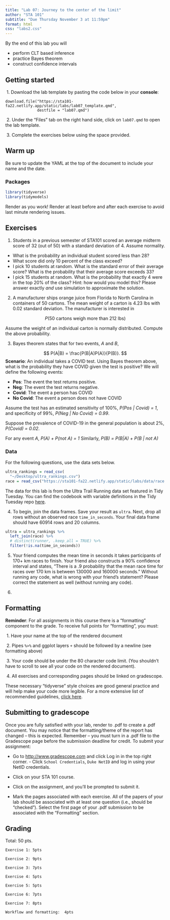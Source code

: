 ```yaml
---
title: "Lab 07: Journey to the center of the limit"
author: "STA 101"
subtitle: "Due Thursday November 3 at 11:59pm"
format: html
css: "labs2.css"
---
```


By the end of this lab you will

- perform CLT based inference
- practice Bayes theorem
- construct confidence intervals

## Getting started

\ 1. Download the lab template by pasting the code below in your **console**:

```
download.file("https://sta101-fa22.netlify.app/static/labs/lab07_template.qmd",
              destfile = "lab07.qmd")
```

\ 2. Under the "Files" tab on the right hand side, click on `lab07.qmd` to open the lab template.


\ 3. Complete the exercises below using the space provided.

## Warm up

Be sure to update the YAML at the top of the document to include your name and the date.

### Packages

```r
library(tidyverse)
library(tidymodels)
```

:::{.callout-important}
Render as you work! Render at least before and after each exercise to avoid last minute rendering issues.
:::

## Exercises

1. Students in a previous semester of STA101 scored an average midterm score of 32 (out of 50) with a standard deviation of 4. Assume normality.

- What is the probability an individual student scored less than 28?
- What score did only 10 percent of the class exceed?
- I pick 10 students at random. What is the standard error of their average score? What is the probability that their average score exceeds 33?
- I pick 15 students at random. What is the probability that exactly 4 were in the top 20% of the class? Hint: how would you model this? Please answer exactly *and* use simulation to approximate the solution.

2. A manufacturer ships orange juice from Florida to North Carolina in containers of 50 cartons. The mean weight of a carton is 4.23 lbs with 0.02 standard deviation. The manufacturer is interested in

$$
P(\text{50 cartons weigh more than 212 lbs})
$$

Assume the weight of an individual carton is normally distributed. Compute the above probability. 

3. Bayes theorem states that for two events, $A$ and $B$,

$$
P(A|B) = \frac{P(B|A)P(A)}{P(B)}.
$$
**Scenario**: An individual takes a COVID test. Using Bayes theorem above, what is the probability they have COVID given the test is positive? We will define the following events:

-   **Pos**: The event the test returns positive.
-   **Neg**: The event the test returns negative.
-   **Covid**: The event a person has COVID
-   **No Covid**: The event a person does not have COVID

Assume the test has an estimated sensitivity of 100%, *P(Pos \| Covid) = 1*, and specificity of 99%, *P(Neg \| No Covid) = 0.99*.

Suppose the prevalence of COVID-19 in the general population is about 2%, *P(Covid) = 0.02*.

:::{.callout-hint}
For any event $A$, *P(A) + P(not A) = 1* Similarly, *P(B) = P(B|A) + P(B \| not A)*
:::

### Data

For the following questions, use the data sets below.

```r
ultra_rankings = read_csv(
  "~/Desktop/ultra_rankings.csv")
race = read_csv("https://sta101-fa22.netlify.app/static/labs/data/race.csv")
```

The data for this lab is from the Ultra Trail Running data set featured in Tidy Tuesday. You can find the codebook with variable definitions in the Tidy Tuesday repo [here](https://github.com/rfordatascience/tidytuesday/blob/master/data/2021/2021-10-26/readme.md).

4. To begin, join the data frames. Save your result as `ultra`. Next, drop all rows without an observed race `time_in_seconds`. Your final data frame should have 60914 rows and 20 columns.

```r
ultra = ultra_rankings %>%
  left_join(race) %>%
  # distinct(runner, .keep_all = TRUE) %>%
  filter(!is.na(time_in_seconds))
```


5. Your friend computes the mean time in seconds it takes participants of 170+ km races to finish. Your friend also constructs a 90% confidence interval and states, "There is a .9 probability that the mean race time for races over 170 km is between 130000 and 160000 seconds." Without running any code, what is wrong with your friend’s statement? Please correct the statement as well (without running any code).

6.


## Formatting

**Reminder**: For all assignments in this course there is a "formatting" component to the grade. To receive full points for "formatting", you must:

\ 1. Have your name at the top of the rendered document

\ 2. Pipes `%>%` and ggplot layers `+` should be followed by a newline (see formatting above)

\ 3. Your code should be under the 80 character code limit. (You shouldn't have to scroll to see all your code on the rendered document).

\ 4. All exercises and corresponding pages should be linked on gradescope.

These necessary "tidyverse" style choices are good general practice and will help make your code more legible. For a more extensive list of recommended guidelines, [click here](https://style.tidyverse.org/).

## Submitting to gradescope

Once you are fully satisfied with your lab, render to .pdf to create a .pdf document. You may notice that the formatting/theme of the report has changed – this is expected. Remember – you must turn in a .pdf file to the Gradescope page before the submission deadline for credit. To submit your assignment: 

- Go to [http://www.gradescope.com](http://www.gradescope.com) and click Log in in the top right corner. - Click `School Credentials`, `Duke NetID` and log in using your NetID credentials. 

- Click on your STA 101 course. 

- Click on the assignment, and you'll be prompted to submit it. 

- Mark the pages associated with each exercise. All of the papers of your lab should be associated with at least one question (i.e., should be “checked”). Select the first page of your .pdf submission to be associated with the "Formatting" section.

## Grading

Total: 50 pts.

    Exercise 1: 5pts

    Exercise 2: 9pts

    Exercise 3: 7pts

    Exercise 4: 5pts

    Exercise 5: 5pts
    
    Exercise 6: 7pts
    
    Exercise 7: 8pts
    
    Workflow and formatting:  4pts
    